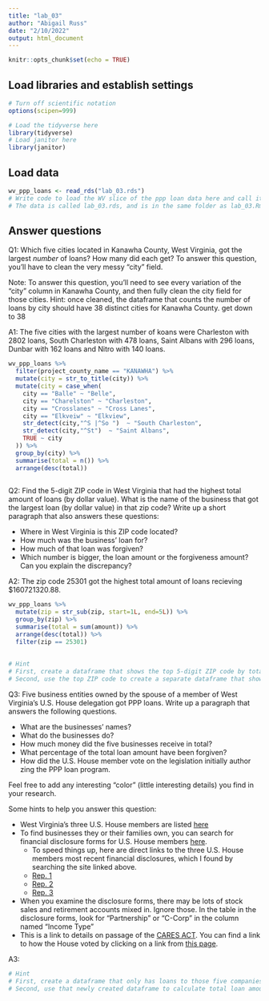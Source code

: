 ```yaml
---
title: "lab_03"
author: "Abigail Russ"
date: "2/10/2022"
output: html_document
---
```


```r
knitr::opts_chunk$set(echo = TRUE)
```

## Load libraries and establish settings
```r
# Turn off scientific notation
options(scipen=999)

# Load the tidyverse here
library(tidyverse)
# Load janitor here
library(janitor)
```

## Load data
```r
wv_ppp_loans <- read_rds("lab_03.rds")
# Write code to load the WV slice of the ppp loan data here and call it wv_ppp_loans.
# The data is called lab_03.rds, and is in the same folder as lab_03.Rmd (this data notebook)


```

## Answer questions

Q1: Which five cities located in Kanawha County, West Virginia, got the largest _number_ of loans? How many did each get? To answer this question, you'll have to clean the very messy "city" field.

Note: To answer this question, you'll need to see every variation of the "city" column in Kanawha County, and then fully clean the city field for those cities. Hint: once cleaned, the dataframe that counts the number of loans by city should have 38 distinct cities for Kanawha County.  get down to 38

A1: The five cities with the largest number of koans were Charleston with 2802 loans, South Charleston with	478	loans, Saint Albans	with 296 loans, Dunbar with 162 loans and Nitro with  140 loans. 

```r
wv_ppp_loans %>% 
  filter(project_county_name == "KANAWHA") %>% 
  mutate(city = str_to_title(city)) %>% 
  mutate(city = case_when(
    city == "Balle" ~ "Belle",
    city == "Charelston" ~ "Charleston",
    city == "Crosslanes" ~ "Cross Lanes",
    city == "Elkveiw" ~ "Elkview",
    str_detect(city,"^S |^So ")  ~ "South Charleston",
    str_detect(city,"^St")  ~ "Saint Albans",
    TRUE ~ city
  )) %>% 
  group_by(city) %>% 
  summarise(total = n()) %>% 
  arrange(desc(total))
  

```

Q2: Find the 5-digit ZIP code in West Virginia that had the highest total amount of loans (by dollar value). What is the name of the business that got the largest loan (by dollar value) in that zip code? Write up a short paragraph that also answers these questions:

* Where in West Virginia is this ZIP code located?
* How much was the business' loan for?
* How much of that loan was forgiven?
* Which number is bigger, the loan amount or the forgiveness amount? Can you explain the discrepancy?

A2: The zip code 25301 got the highest total amount of loans recieving $160721320.88. 

```r
wv_ppp_loans %>% 
  mutate(zip = str_sub(zip, start=1L, end=5L)) %>% 
  group_by(zip) %>% 
  summarise(total = sum(amount)) %>% 
  arrange(desc(total)) %>% 
  filter(zip == 25301) 
  
  
# Hint
# First, create a dataframe that shows the top 5-digit ZIP code by total dollar amount
# Second, use the top ZIP code to create a separate dataframe that shows the business with the biggest loan in that ZIP code.

```

Q3: Five business entities owned by the spouse of a member of West Virginia's U.S. House delegation got PPP loans. Write up a paragraph that answers the following questions.   

  * What are the businesses' names?
  * What do the businesses do?
  * How much money did the five businesses receive in total?
  * What percentage of the total loan amount have been forgiven?
  * How did the U.S. House member vote on the legislation initially author zing the PPP loan program.

Feel free to add any interesting "color" (little interesting details) you find in your research.  

Some hints to help you answer this question:

* West Virginia's three U.S. House members are listed [here](https://www.govtrack.us/congress/members/WV#representatives)
* To find businesses they or their families own, you can search for financial disclosure forms for U.S. House members [here](https://disclosures-clerk.house.gov/PublicDisclosure/FinancialDisclosure#Search).
  * To speed things up, here are direct links to the three U.S. House members most recent financial disclosures, which I found by searching the site linked above.
  * [Rep. 1](https://disclosures-clerk.house.gov/public_disc/financial-pdfs/2020/10042042.pdf)
  * [Rep. 2](https://disclosures-clerk.house.gov/public_disc/financial-pdfs/2020/10040330.pdf)
  * [Rep. 3](https://disclosures-clerk.house.gov/public_disc/financial-pdfs/2020/10042734.pdf)
* When you examine the disclosure forms, there may be lots of stock sales and retirement accounts mixed in.  Ignore those. In the table in the disclosure forms, look for "Partnership" or "C-Corp" in the column named "Income Type"
* This is a link to details on passage of the [CARES ACT](https://www.congress.gov/bill/116th-congress/house-bill/748). You can find a link to how the House voted by clicking on a link from [this page](https://www.congress.gov/bill/116th-congress/house-bill/748/actions).

A3:

```r

# Hint
# First, create a dataframe that only has loans to those five companies
# Second, use that newly created dataframe to calculate total loan amount and percentage forgiven for those companies

```
